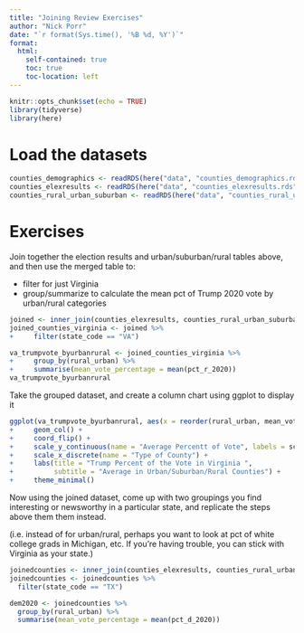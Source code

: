 ```yaml
---
title: "Joining Review Exercises"
author: "Nick Porr"
date: "`r format(Sys.time(), '%B %d, %Y')`"
format:
  html:
    self-contained: true
    toc: true
    toc-location: left
---
```

```r
knitr::opts_chunk$set(echo = TRUE)
library(tidyverse)
library(here)
```

# Load the datasets

```r
counties_demographics <- readRDS(here("data", "counties_demographics.rds"))
counties_elexresults <- readRDS(here("data", "counties_elexresults.rds"))
counties_rural_urban_suburban <- readRDS(here("data", "counties_rural_urban_suburban.rds"))
```
# Exercises
Join together the election results and urban/suburban/rural tables above, and then use the merged table to:

-   filter for just Virginia
-   group/summarize to calculate the mean pct of Trump 2020 vote by urban/rural categories

```r
joined <- inner_join(counties_elexresults, counties_rural_urban_suburban, by = "geoid")
joined_counties_virginia <- joined %>% 
+     filter(state_code == "VA")

va_trumpvote_byurbanrural <- joined_counties_virginia %>% 
+     group_by(rural_urban) %>% 
+     summarise(mean_vote_percentage = mean(pct_r_2020))
va_trumpvote_byurbanrural
```

Take the grouped dataset, and create a column chart using ggplot to display it

```r
ggplot(va_trumpvote_byurbanrural, aes(x = reorder(rural_urban, mean_vote_percentage), y = mean_vote_percentage)) + 
+     geom_col() +
+     coord_flip() +
+     scale_y_continuous(name = "Average Percentt of Vote", labels = scales::comma) +
+     scale_x_discrete(name = "Type of County") +
+     labs(title = "Trump Percent of the Vote in Virginia ", 
+          subtitle = "Average in Urban/Suburban/Rural Counties") +
+     theme_minimal()
```
Now using the joined dataset, come up with two groupings you find interesting or newsworthy in a particular state, and replicate the steps above them them instead.

(i.e. instead of for urban/rural, perhaps you want to look at pct of white college grads in Michigan, etc. If you're having trouble, you can stick with Virginia as your state.)

```r
joinedcounties <- inner_join(counties_elexresults, counties_rural_urban_suburban, by = "geoid")
joinedcounties <- joinedcounties %>%
  filter(state_code == "TX")

dem2020 <- joinedcounties %>%
  group_by(rural_urban) %>%
  summarise(mean_vote_percentage = mean(pct_d_2020))
```